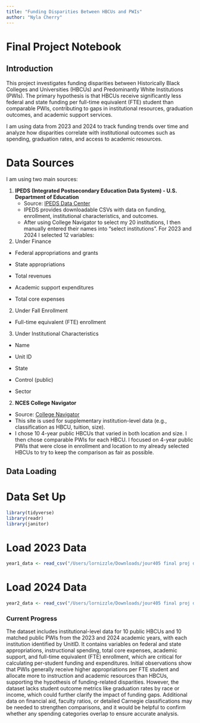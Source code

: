 ```yaml
---
title: "Funding Disparities Between HBCUs and PWIs"
author: "Nyla Cherry"
---
```


# Final Project Notebook

## Introduction

This project investigates funding disparities between Historically Black Colleges and Universities (HBCUs) and Predominantly White Institutions (PWIs). The primary hypothesis is that HBCUs receive significantly less federal and state funding per full-time equivalent (FTE) student than comparable PWIs, contributing to gaps in institutional resources, graduation outcomes, and academic support services. 

I am using data from 2023 and 2024 to track funding trends over time and analyze how disparities correlate with institutional outcomes such as spending, graduation rates, and access to academic resources.

# Data Sources

I am using two main sources:

1. **IPEDS (Integrated Postsecondary Education Data System) - U.S. Department of Education**
   - Source: [IPEDS Data Center](https://nces.ed.gov/ipeds/datacenter/InstitutionByName.aspx?sid=4feaf0bb-0f65-49c0-b588-2580c07d593d&rtid=1)
   - IPEDS provides downloadable CSVs with data on funding, enrollment, institutional characteristics, and outcomes.
   - After using College Navigator to select my 20 institutions, I then manually entered their names into "select institutions". For 2023 and 2024 I selected 12 variables: 
1. Under Finance
- Federal appropriations and grants

- State appropriations

- Total revenues

- Academic support expenditures

- Total core expenses

2. Under Fall Enrollment
- Full-time equivalent (FTE) enrollment

3. Under Institutional Characteristics
- Name

- Unit ID

- State

- Control (public)

- Sector
   

2. **NCES College Navigator**
  - Source: [College Navigator](https://nces.ed.gov/collegenavigator/)
  - This site is used for supplementary institution-level data (e.g., classification as HBCU, tuition, size).
  - I chose 10 4-year public HBCUs that varied in both location and size. I then chose comparable PWIs for each HBCU. I focused on 4-year public PWIs that were close in enrollment and location to my already selected HBCUs to try to keep the comparison as fair as possible. 


## Data Loading

# Data Set Up
```r
library(tidyverse)
library(readr)
library(janitor)
```

# Load 2023 Data
```r
year1_data <- read_csv("/Users/lornizzle/Downloads/jour405 final proj data/2023data.csv")
```

# Load 2024 Data
```r
year2_data <- read_csv("/Users/lornizzle/Downloads/jour405 final proj data/2024data.csv")
```
### Current Progress

The dataset includes institutional-level data for 10 public HBCUs and 10 matched public PWIs from the 2023 and 2024 academic years, with each institution identified by UnitID. It contains variables on federal and state appropriations, instructional spending, total core expenses, academic support, and full-time equivalent (FTE) enrollment, which are critical for calculating per-student funding and expenditures. Initial observations show that PWIs generally receive higher appropriations per FTE student and allocate more to instruction and academic resources than HBCUs, supporting the hypothesis of funding-related disparities. However, the dataset lacks student outcome metrics like graduation rates by race or income, which could further clarify the impact of funding gaps. Additional data on financial aid, faculty ratios, or detailed Carnegie classifications may be needed to strengthen comparisons, and it would be helpful to confirm whether any spending categories overlap to ensure accurate analysis.
